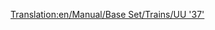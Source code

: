 [[Translation:en/Manual/Base Set/Trains/UU '37']]
{{fr/Manual/Base Set/Trains/Train|Nom=UU "37"
|Image=[[File:en/Manual/Base Set/Trains/Uu37.png]]
|Coût=19 921£ (39 842$)
|Vitesse=144 km/h (90 mph)
|Poids=101 t
|Puissance= 1750 cv (1.305 kW)
|Entretien=1 828£ (3 656$)
|Conception=1959
|Vie=20
|Capacité=N/A
|Description=
|Réalité=C'est une version renommée de la [https://www.wikipedia.org/wiki/British Rail Class 37 British Rail Class 37] (en anglais).
}}